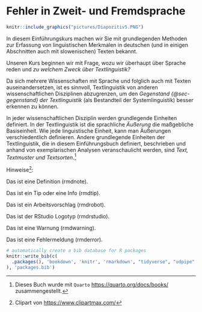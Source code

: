 # Fehler in Zweit- und Fremdsprache {#sec-l2_fehler}

```r
knitr::include_graphics("pictures/Diapozitiv5.PNG")
```

In diesem Einführungskurs machen wir Sie mit grundlegenden Methoden zur Erfassung von linguistischen Merkmalen in deutschen (und in einigen Abschnitten auch mit slowenischen) Texten bekannt.

Unseren Kurs beginnen wir mit Frage, wozu wir überhaupt über Sprache reden und *zu welchem Zweck über Textlinguistik?*

Da sich mehrere Wissenschaften mit Sprache und folglich auch mit Texten auseinandersetzen, ist es sinnvoll, Textlinguistik von anderen wissenschaftlichen Disziplinen abzugrenzen, um den *Gegenstand {@sec-gegenstand} der Textlinguistik* (als Bestandteil der Systemlinguistik) besser erkennen zu können.

In jeder wissenschaftlichen Disziplin werden grundlegende Einheiten definiert. In der Textlinguistik ist die sprachliche *Äußerung* die maßgebliche Basiseinheit. Wie jede linguistische Einheit, kann man Äußerungen verschiedentlich definieren. Andere grundlegende Einheiten der Textlinguistik, die in diesem Einführungsbuch definiert, beschrieben und anhand von exemplarischen Analysen veranschaulicht werden, sind *Text, Textmuster und Textsorten*.[^l2_fehler-1]

[^l2_fehler-1]: Dieses Buch wurde mit `Quarto` <https://quarto.org/docs/books/> zusammengestellt.

Hinweise[^l2_fehler-2]:

[^l2_fehler-2]: Clipart von <https://www.clipartmax.com/>

::: rmdnote
Das ist eine Definition (rmdnote).
:::

::: rmdtip
Das ist ein Tip oder eine Info (rmdtip).
:::

::: rmdrobot
Das ist ein Arbeitsvorschlag (rmdrobot).
:::

::: rmdrstudio
Das ist der RStudio Logotyp (rmdrstudio).
:::

::: rmdwarning
Das ist eine Warnung (rmdwarning).
:::

::: rmderror
Das ist eine Fehlermeldung (rmderror).
:::

```r
# automatically create a bib database for R packages
knitr::write_bib(c(
  .packages(), 'bookdown', 'knitr', 'rmarkdown', "tidyverse", "udpipe"
), 'packages.bib')
```
